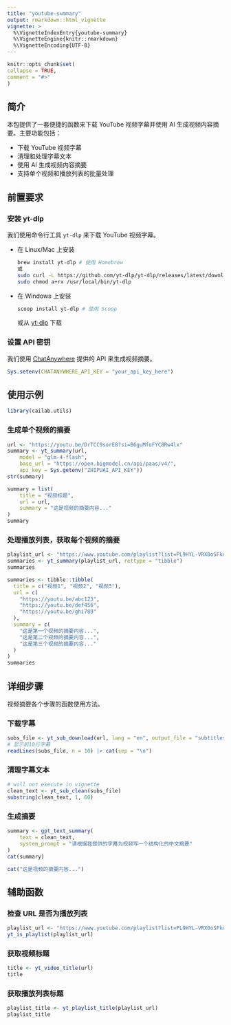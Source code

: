 ```yaml
---
title: "youtube-summary"
output: rmarkdown::html_vignette
vignette: >
  %\VignetteIndexEntry{youtube-summary}
  %\VignetteEngine{knitr::rmarkdown}
  %\VignetteEncoding{UTF-8}
---
```


```r
knitr::opts_chunk$set(
collapse = TRUE,
comment = "#>"
)
```

## 简介

本包提供了一套便捷的函数来下载 YouTube 视频字幕并使用 AI 生成视频内容摘要。主要功能包括：

- 下载 YouTube 视频字幕
- 清理和处理字幕文本
- 使用 AI 生成视频内容摘要
- 支持单个视频和播放列表的批量处理

## 前置要求

### 安装 yt-dlp

我们使用命令行工具 `yt-dlp` 来下载 YouTube 视频字幕。

- 在 Linux/Mac 上安装

    ```bash
    brew install yt-dlp # 使用 Homebrew
    或
    sudo curl -L https://github.com/yt-dlp/yt-dlp/releases/latest/download/yt-dlp -o /usr/local/bin/yt-dlp
    sudo chmod a+rx /usr/local/bin/yt-dlp
    ```

- 在 Windows 上安装

    ```bash
    scoop install yt-dlp # 使用 Scoop
    ```

    或从 [yt-dlp](https://github.com/yt-dlp/yt-dlp/releases) 下载

### 设置 API 密钥

我们使用 [ChatAnywhere](https://chatanywhere.tech) 提供的 API 来生成视频摘要。

```r
Sys.setenv(CHATANYWHERE_API_KEY = "your_api_key_here")
```

## 使用示例

```r
library(cailab.utils)
```

### 生成单个视频的摘要

```r
url <- "https://youtu.be/DrTCC9sorE8?si=B6guMfoFYC8Rw4lx"
summary <- yt_summary(url, 
    model = "glm-4-flash", 
    base_url = "https://open.bigmodel.cn/api/paas/v4/", 
    api_key = Sys.getenv("ZHIPUAI_API_KEY"))
str(summary)
```

```r
summary = list(
    title = "视频标题",
    url = url,
    summary = "这是视频的摘要内容..."
)
summary
```

### 处理播放列表，获取每个视频的摘要

```r
playlist_url <- "https://www.youtube.com/playlist?list=PL9HYL-VRX0oSFkdF4fJeY63eGDvgofcbn"
summaries <- yt_summary(playlist_url, rettype = "tibble")
summaries
```

```r
summaries <- tibble::tibble(
  title = c("视频1", "视频2", "视频3"),
  url = c(
    "https://youtu.be/abc123",
    "https://youtu.be/def456", 
    "https://youtu.be/ghi789"
  ),
  summary = c(
    "这是第一个视频的摘要内容...",
    "这是第二个视频的摘要内容...",
    "这是第三个视频的摘要内容..."
  )
)
summaries
```

## 详细步骤

视频摘要各个步骤的函数使用方法。

### 下载字幕

```r
subs_file <- yt_sub_download(url, lang = "en", output_file = "subtitles.txt")
# 显示前10行字幕
readLines(subs_file, n = 10) |> cat(sep = "\n")
```

### 清理字幕文本

```r
# will not execute in vignette
clean_text <- yt_sub_clean(subs_file)
substring(clean_text, 1, 60)
```

### 生成摘要

```r
summary <- gpt_text_summary(
    text = clean_text,
    system_prompt = "请根据我提供的字幕为视频写一个结构化的中文摘要"
)
cat(summary)
```

```r
cat("这是视频的摘要内容...")
```

## 辅助函数

### 检查 URL 是否为播放列表

```r
playlist_url <- "https://www.youtube.com/playlist?list=PL9HYL-VRX0oSFkdF4fJeY63eGDvgofcbn"
yt_is_playlist(playlist_url)
```

### 获取视频标题

```r
title <- yt_video_title(url)
title
```

### 获取播放列表标题

```r
playlist_title <- yt_playlist_title(playlist_url)
playlist_title
```
